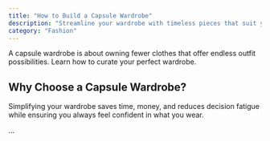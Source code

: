 ```yaml
---
title: "How to Build a Capsule Wardrobe"
description: "Streamline your wardrobe with timeless pieces that suit your style."
category: "Fashion"
---
```


A capsule wardrobe is about owning fewer clothes that offer endless outfit possibilities. Learn how to curate your perfect wardrobe.

## Why Choose a Capsule Wardrobe?

Simplifying your wardrobe saves time, money, and reduces decision fatigue while ensuring you always feel confident in what you wear.

...
